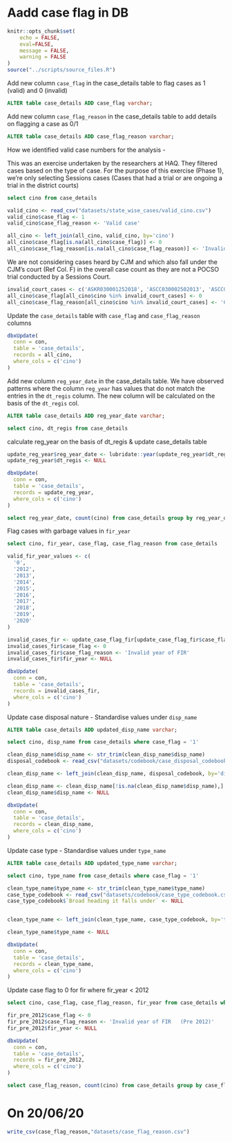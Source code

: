 # Aadd case flag in DB 

```r
knitr::opts_chunk$set(
	echo = FALSE,
	eval=FALSE,
	message = FALSE,
	warning = FALSE
)
source("../scripts/source_files.R")
```

Add new column `case_flag` in the case_details table to flag cases as 1 (valid) and 0 (invalid)
```sql
ALTER table case_details ADD case_flag varchar;
```

Add new column `case_flag_reason` in the case_details table to add details on flagging a case as 0/1
```sql
ALTER table case_details ADD case_flag_reason varchar;
```

How we identified valid case numbers for the analysis - 

This was an exercise undertaken by the researchers at HAQ. They filtered cases based on the type of case. For the purpose of this exercise (Phase 1), we're only selecting Sessions cases (Cases that had a trial or are ongoing a trial in the district courts)

```sql
select cino from case_details
```


```r
valid_cino <- read_csv("datasets/state_wise_cases/valid_cino.csv")
valid_cino$case_flag <- 1
valid_cino$case_flag_reason <- 'Valid case'
```

```r
all_cino <- left_join(all_cino, valid_cino, by='cino')
all_cino$case_flag[is.na(all_cino$case_flag)] <- 0
all_cino$case_flag_reason[is.na(all_cino$case_flag_reason)] <- 'Invalid case type'
```

We are not considering cases heard by CJM and which also fall under the CJM's court (Ref Col. F) in the overall case count as they are not a POCSO trial conducted by a Sessions Court.  

```r
invalid_court_cases <- c('ASKR030001252018', 'ASCC030002502013', 'ASCC030002512013')
all_cino$case_flag[all_cino$cino %in% invalid_court_cases] <- 0
all_cino$case_flag_reason[all_cino$cino %in% invalid_court_cases] <- 'Cases heard by CJM' 
```

Update the `case_details` table with `case_flag` and `case_flag_reason` columns

```r
dbxUpdate(
  conn = con,
  table = 'case_details',
  records = all_cino,
  where_cols = c('cino')
)
```

Add new column `reg_year_date` in the case_details table. We have observed patterns where the column `reg_year` has values that do not match the entries in the `dt_regis` column. The new column will be calculated on the basis of the `dt_regis` col.

```sql
ALTER table case_details ADD reg_year_date varchar;
```
```sql
select cino, dt_regis from case_details
```

calculate reg_year on the basis of dt_regis & update case_details table
```r
update_reg_year$reg_year_date <- lubridate::year(update_reg_year$dt_regis)
update_reg_year$dt_regis <- NULL

dbxUpdate(
  conn = con,
  table = 'case_details',
  records = update_reg_year,
  where_cols = c('cino')
)
```

```sql
select reg_year_date, count(cino) from case_details group by reg_year_date
```

Flag cases with garbage values in `fir_year`

```sql
select cino, fir_year, case_flag, case_flag_reason from case_details
```

```r
valid_fir_year_values <- c(
  '0',
  '2012',
  '2013',
  '2014',
  '2015',
  '2016',
  '2017',
  '2018',
  '2019',
  '2020'
)

invalid_cases_fir <- update_case_flag_fir[update_case_flag_fir$case_flag == 1 & !str_trim(update_case_flag_fir$fir_year) %in% valid_fir_year_values,] 
invalid_cases_fir$case_flag <- 0
invalid_cases_fir$case_flag_reason <- 'Invalid year of FIR'
invalid_cases_fir$fir_year <- NULL

dbxUpdate(
  conn = con,
  table = 'case_details',
  records = invalid_cases_fir,
  where_cols = c('cino')
)
```


Update case disposal nature - Standardise values under `disp_name`

```sql
ALTER table case_details ADD updated_disp_name varchar;
```

```sql
select cino, disp_name from case_details where case_flag = '1'
```

```r
clean_disp_name$disp_name <- str_trim(clean_disp_name$disp_name)
disposal_codebook <- read_csv("datasets/codebook/case_disposal_codebook.csv")

clean_disp_name <- left_join(clean_disp_name, disposal_codebook, by='disp_name')

clean_disp_name <- clean_disp_name[!is.na(clean_disp_name$disp_name),]
clean_disp_name$disp_name <- NULL

dbxUpdate(
  conn = con,
  table = 'case_details',
  records = clean_disp_name,
  where_cols = c('cino')
)
```

Update case type - Standardise values under `type_name`

```sql
ALTER table case_details ADD updated_type_name varchar;
```

```sql
select cino, type_name from case_details where case_flag = '1'
```

```r
clean_type_name$type_name <- str_trim(clean_type_name$type_name)
case_type_codebook <- read_csv("datasets/codebook/case_type_codebook.csv")
case_type_codebook$`Broad heading it falls under` <- NULL


clean_type_name <- left_join(clean_type_name, case_type_codebook, by='type_name')

clean_type_name$type_name <- NULL

dbxUpdate(
  conn = con,
  table = 'case_details',
  records = clean_type_name,
  where_cols = c('cino')
)
```

Update case flag to 0 for fir where fir_year < 2012

```sql
select cino, case_flag, case_flag_reason, fir_year from case_details where case_flag = '1' AND fir_year IN ('2004', '2005', '2006', '2009', '2010', '2011')
```

```r
fir_pre_2012$case_flag <- 0
fir_pre_2012$case_flag_reason <- 'Invalid year of FIR	(Pre 2012)'
fir_pre_2012$fir_year <- NULL

dbxUpdate(
  conn = con,
  table = 'case_details',
  records = fir_pre_2012,
  where_cols = c('cino')
)
```


```sql
select case_flag_reason, count(cino) from case_details group by case_flag_reason
```


# On 20/06/20
```r
write_csv(case_flag_reason,"datasets/case_flag_reason.csv")
```
